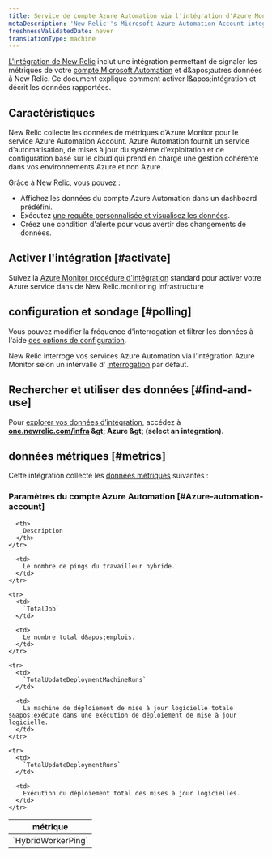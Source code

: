 ```yaml
---
title: Service de compte Azure Automation via l'intégration d'Azure Monitor
metaDescription: 'New Relic''s Microsoft Azure Automation Account integration: what data it reports and how to enable it.'
freshnessValidatedDate: never
translationType: machine
---
```


[L&apos;intégration de New Relic](/docs/infrastructure/introduction-infra-monitoring) inclut une intégration permettant de signaler les métriques de votre [compte Microsoft Automation](https://learn.microsoft.com/en-us/azure/automation/) et d&amp;apos;autres données à New Relic. Ce document explique comment activer l&amp;apos;intégration et décrit les données rapportées.

## Caractéristiques

New Relic collecte les données de métriques d’Azure Monitor pour le service Azure Automation Account. Azure Automation fournit un service d’automatisation, de mises à jour du système d’exploitation et de configuration basé sur le cloud qui prend en charge une gestion cohérente dans vos environnements Azure et non Azure.

Grâce à New Relic, vous pouvez :

* Affichez les données du compte Azure Automation dans un dashboard prédéfini.
* Exécutez [une requête personnalisée et visualisez les données](/docs/infrastructure/integrations-getting-started/getting-started/use-integration-data-new-relic-insights).
* Créez une condition d&apos;alerte pour vous avertir des changements de données.

## Activer l&apos;intégration [#activate]

Suivez la [Azure Monitor procédure d&apos;intégration](/docs/infrastructure/microsoft-azure-integrations/azure-integrations-list/azure-monitor) standard pour activer votre Azure service dans de New Relic.monitoring infrastructure

## configuration et sondage [#polling]

Vous pouvez modifier la fréquence d&apos;interrogation et filtrer les données à l&apos;aide [des options de configuration](/docs/infrastructure/microsoft-azure-integrations/azure-integrations-list/azure-monitor/#settings).

New Relic interroge vos services Azure Automation via l’intégration Azure Monitor selon un intervalle d’ [interrogation](/docs/infrastructure/microsoft-azure-integrations/azure-integrations-list/azure-monitor/#settings) par défaut.

## Rechercher et utiliser des données [#find-and-use]

Pour [explorer vos données d’intégration](/docs/infrastructure/integrations/find-use-infrastructure-integration-data), accédez à <DNT>**[one.newrelic.com/infra](https://one.newrelic.com/infra) &amp;gt; Azure &amp;gt; (select an integration)**</DNT>.

## données métriques [#metrics]

Cette intégration collecte les [données métriques](/docs/infrastructure/integrations-getting-started/getting-started/understand-integration-data-data-types#metric) suivantes :

### Paramètres du compte Azure Automation [#Azure-automation-account]

<table>
  <thead>
    <tr>
      <th style={{ width: "300px" }}>
        métrique
      </th>

      <th>
        Description
      </th>
    </tr>
  </thead>

  <tbody>
    <tr>
      <td>
        `HybridWorkerPing`
      </td>

      <td>
        Le nombre de pings du travailleur hybride.
      </td>
    </tr>

    <tr>
      <td>
        `TotalJob`
      </td>

      <td>
        Le nombre total d&apos;emplois.
      </td>
    </tr>

    <tr>
      <td>
        `TotalUpdateDeploymentMachineRuns`
      </td>

      <td>
        La machine de déploiement de mise à jour logicielle totale s&apos;exécute dans une exécution de déploiement de mise à jour logicielle.
      </td>
    </tr>

    <tr>
      <td>
        `TotalUpdateDeploymentRuns`
      </td>

      <td>
        Exécution du déploiement total des mises à jour logicielles.
      </td>
    </tr>
  </tbody>
</table>